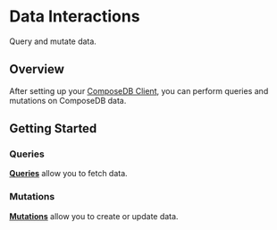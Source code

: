 # Data Interactions
Query and mutate data.

## Overview

After setting up your [ComposeDB Client](../../guides/composedb-client/javascript-client.mdx), you can perform queries and mutations on ComposeDB data.

## Getting Started

### Queries

[**Queries**](../../guides/data-interactions/queries.mdx) allow you to fetch data.

### Mutations

[**Mutations**](../../guides/data-interactions/mutations.mdx) allow you to create or update data. 